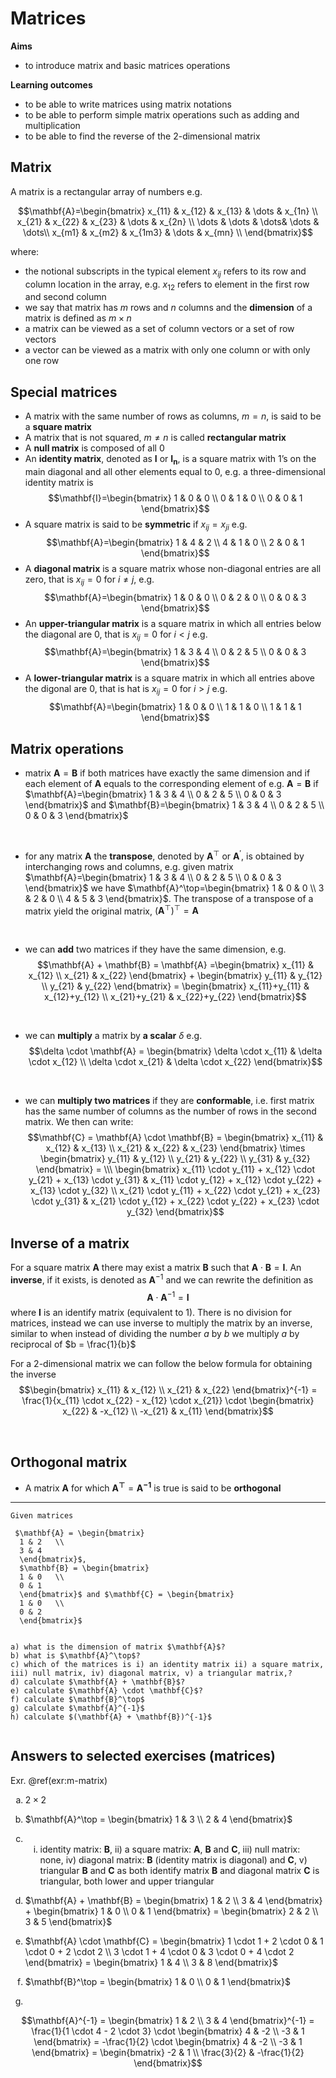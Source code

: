 # Matrices

**Aims**

- to introduce matrix and basic matrices operations

**Learning outcomes**

- to be able to write matrices using matrix notations
- to be able to perform simple matrix operations such as adding and multiplication
- to be able to find the reverse of the 2-dimensional matrix

## Matrix
A matrix is a rectangular array of numbers e.g. 

$$\mathbf{A}=\begin{bmatrix}
  x_{11} & x_{12} & x_{13} & \dots & x_{1n} \\
  x_{21} & x_{22} & x_{23} & \dots & x_{2n} \\
  \dots & \dots & \dots& \dots & \dots\\
  x_{m1} & x_{m2} & x_{1m3} & \dots & x_{mn} \\
\end{bmatrix}$$

where:

- the notional subscripts in the typical element $x_{ij}$ refers to its row and column location in the array, e.g. $x_{12}$ refers to element in the first row and second column
- we say that matrix has $m$ rows and $n$ columns and the **dimension** of a matrix is defined as $m \times n$
- a matrix can be viewed as a set of column vectors or a set of row vectors
- a vector can be viewed as a matrix with only one column or with only one row

## Special matrices
- A matrix with the same number of rows as columns, $m = n$, is said to be a **square matrix**
- A matrix that is not squared, $m \neq n$ is called **rectangular matrix**
- A **null matrix** is composed of all 0
- An **identity matrix**, denoted as $\mathbf{I}$ or $\mathbf{I_n}$, is a square matrix with 1's on the main diagonal and all other elements equal to 0, e.g. a three-dimensional identity matrix is $$\mathbf{I}=\begin{bmatrix}
  1 & 0 & 0  \\
  0 & 1 & 0  \\
  0 & 0 & 1
\end{bmatrix}$$
- A square matrix is said to be **symmetric** if $x_{ij} = x_{ji}$ e.g. 
$$\mathbf{A}=\begin{bmatrix}
  1 & 4 & 2  \\
  4 & 1 & 0  \\
  2 & 0 & 1
\end{bmatrix}$$
- A **diagonal matrix** is a square matrix whose non-diagonal entries are all zero, that is $x_{ij} = 0$ for $i \neq j$, e.g. 
$$\mathbf{A}=\begin{bmatrix}
  1 & 0 & 0  \\
  0 & 2 & 0  \\
  0 & 0 & 3
\end{bmatrix}$$
- An **upper-triangular matrix** is a square matrix in which all entries below the diagonal are 0, that is $x_{ij}=0$ for $i<j$ e.g. 
$$\mathbf{A}=\begin{bmatrix}
  1 & 3 & 4  \\
  0 & 2 & 5  \\
  0 & 0 & 3
\end{bmatrix}$$
- A **lower-triangular matrix** is a square matrix in which all entries above the digonal are 0, that is hat is $x_{ij}=0$ for $i>j$ e.g. 
$$\mathbf{A}=\begin{bmatrix}
  1 & 0 & 0  \\
  1 & 1 & 0  \\
  1 & 1 & 1
\end{bmatrix}$$

## Matrix operations
- matrix $\mathbf{A} = \mathbf{B}$ if both matrices have exactly the same dimension and if each element of $\mathbf{A}$ equals to the corresponding element of e.g. $\mathbf{A} = \mathbf{B}$ if
$\mathbf{A}=\begin{bmatrix}
  1 & 3 & 4  \\
  0 & 2 & 5  \\
  0 & 0 & 3
\end{bmatrix}$ and $\mathbf{B}=\begin{bmatrix}
  1 & 3 & 4  \\
  0 & 2 & 5  \\
  0 & 0 & 3
\end{bmatrix}$

<br />

- for any matrix $\mathbf{A}$ the **transpose**, denoted by $\mathbf{A}^\top$ or $\mathbf{A}^\prime$, is obtained by interchanging rows and columns, e.g. given matrix $\mathbf{A}=\begin{bmatrix}
  1 & 3 & 4  \\
  0 & 2 & 5  \\
  0 & 0 & 3
\end{bmatrix}$ we have $\mathbf{A}^\top=\begin{bmatrix}
  1 & 0 & 0  \\
  3 & 2 & 0  \\
  4 & 5 & 3
\end{bmatrix}$. The transpose of a transpose of a matrix yield the original matrix, $\Big(\mathbf{A}^\top\Big)^\top = \mathbf{A}$

<br />

- we can **add** two matrices if they have the same dimension, e.g. 
$$\mathbf{A} + \mathbf{B} = \mathbf{A} =\begin{bmatrix}
  x_{11} & x_{12}   \\
  x_{21} & x_{22} 
\end{bmatrix} + \begin{bmatrix}
  y_{11} & y_{12}   \\
  y_{21} & y_{22} 
\end{bmatrix} = \begin{bmatrix}
  x_{11}+y_{11} & x_{12}+y_{12}   \\
  x_{21}+y_{21} & x_{22}+y_{22} 
\end{bmatrix}$$

<br />

- we can **multiply** a matrix by **a scalar** $\delta$ e.g. $$\delta \cdot \mathbf{A} = \begin{bmatrix}
  \delta \cdot x_{11} & \delta \cdot x_{12}   \\
  \delta \cdot x_{21} & \delta \cdot x_{22} 
\end{bmatrix}$$

<br />

- we can **multiply two matrices** if they are **conformable**, i.e. first matrix has the same number of columns as the number of rows in the second matrix. We then can write: 
$$\mathbf{C} = \mathbf{A} \cdot \mathbf{B}  = \begin{bmatrix}
  x_{11} & x_{12} & x_{13}  \\
  x_{21} & x_{22} & x_{23}
\end{bmatrix} \times \begin{bmatrix}
  y_{11} & y_{12}   \\
  y_{21} & y_{22}  \\
  y_{31} & y_{32}
\end{bmatrix} = \\\ 
\begin{bmatrix}
  x_{11} \cdot y_{11} + x_{12} \cdot y_{21} + x_{13} \cdot y_{31}  & x_{11} \cdot y_{12} + x_{12} \cdot y_{22} + x_{13} \cdot y_{32}  \\
  x_{21} \cdot y_{11} + x_{22} \cdot y_{21} + x_{23} \cdot y_{31} & x_{21} \cdot y_{12} + x_{22} \cdot y_{22} + x_{23} \cdot y_{32}
\end{bmatrix}$$

## Inverse of a matrix 
For a square matrix $\mathbf{A}$ there may exist a matrix $\mathbf{B}$ such that $\mathbf{A} \cdot \mathbf{B} = \mathbf{I}$. An **inverse**, if it exists, is denoted as $\mathbf{A}^{-1}$ and we can rewrite the definition as $$\mathbf{A} \cdot \mathbf{A}^{-1} = \mathbf{I}$$ where $\mathbf{I}$ is an identify matrix (equivalent to 1). There is no division for matrices, instead we can use inverse to multiply the matrix by an inverse, similar to when instead of dividing the number $a$ by $b$ we multiply $a$ by reciprocal of $b = \frac{1}{b}$

For a 2-dimensional matrix we can follow the below formula for obtaining the inverse 
$$\begin{bmatrix}
  x_{11} & x_{12}   \\
  x_{21} & x_{22} 
\end{bmatrix}^{-1} = \frac{1}{x_{11} \cdot x_{22} - x_{12} \cdot x_{21}} \cdot \begin{bmatrix}
  x_{22} & -x_{12}   \\
  -x_{21} & x_{11} 
\end{bmatrix}$$

<br />

## Orthogonal matrix
- A matrix $\mathbf{A}$ for which $\mathbf{A^\top} = \mathbf{A^{-1}}$ is true is said to be **orthogonal**

-----

```exercise

Given matrices 

 $\mathbf{A} = \begin{bmatrix}
  1 & 2   \\
  3 & 4
  \end{bmatrix}$, 
  $\mathbf{B} = \begin{bmatrix}
  1 & 0   \\
  0 & 1
  \end{bmatrix}$ and $\mathbf{C} = \begin{bmatrix}
  1 & 0   \\
  0 & 2
  \end{bmatrix}$


a) what is the dimension of matrix $\mathbf{A}$?
b) what is $\mathbf{A}^\top$?
c) which of the matrices is i) an identity matrix ii) a square matrix, iii) null matrix, iv) diagonal matrix, v) a triangular matrix,? 
d) calculate $\mathbf{A} + \mathbf{B}$?
e) calculate $\mathbf{A} \cdot \mathbf{C}$?
f) calculate $\mathbf{B}^\top$
g) calculate $\mathbf{A}^{-1}$
h) calculate $(\mathbf{A} + \mathbf{B})^{-1}$


```

## Answers to selected exercises (matrices) {-}

Exr. \@ref(exr:m-matrix)

a) $2 \times 2$
b) $\mathbf{A}^\top = \begin{bmatrix}
  1 & 3   \\
  2 & 4
  \end{bmatrix}$
c) i) identity matrix: $\mathbf{B}$, ii) a square matrix: $\mathbf{A}$, $\mathbf{B}$ and $\mathbf{C}$, iii) null matrix: none, iv) diagonal matrix: $\mathbf{B}$ (identity matrix is diagonal) and $\mathbf{C}$, v) triangular  $\mathbf{B}$ and  $\mathbf{C}$ as both identify matrix $\mathbf{B}$ and diagonal matrix $\mathbf{C}$ is triangular, both lower and upper triangular
d) $\mathbf{A} + \mathbf{B} = \begin{bmatrix}
  1 & 2   \\
  3 & 4
  \end{bmatrix} + \begin{bmatrix}
  1 & 0   \\
  0 & 1
  \end{bmatrix} = \begin{bmatrix}
  2 & 2   \\
  3 & 5
  \end{bmatrix}$
e) $\mathbf{A} \cdot \mathbf{C} = \begin{bmatrix}
  1 \cdot 1 + 2 \cdot 0 & 1 \cdot 0 + 2 \cdot 2   \\
  3 \cdot 1 + 4 \cdot 0 & 3 \cdot 0 + 4 \cdot 2
  \end{bmatrix} = \begin{bmatrix}
  1 & 4   \\
  3 & 8
  \end{bmatrix}$
f) $\mathbf{B}^\top = \begin{bmatrix}
  1 & 0   \\
  0 & 1
  \end{bmatrix}$
  
g) 

$$\mathbf{A}^{-1} = \begin{bmatrix}
  1 & 2   \\
  3 & 4 
\end{bmatrix}^{-1} = \frac{1}{1 \cdot 4 - 2 \cdot 3} \cdot \begin{bmatrix}
  4 & -2   \\
  -3 & 1
\end{bmatrix} = -\frac{1}{2} \cdot \begin{bmatrix}
  4 & -2   \\
  -3 & 1
\end{bmatrix} = \begin{bmatrix}
  -2 & 1   \\
  \frac{3}{2} & -\frac{1}{2}
\end{bmatrix}$$
<!-- h) calculate $(\mathbf{A} + \mathbf{B})^{-1}$ -->





